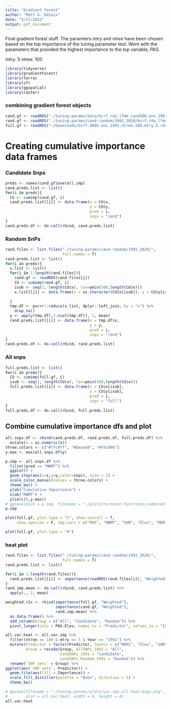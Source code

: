 ```yaml
---
title: "Gradient forest"
author: "Matt G. DeSaix"
date: "5/17/2022"
output: pdf_document
---
```


Final gradient forest stuff. The paramters *mtry* and *ntree* have been chosen based on the top importance of the tuning parameter test. Went with the parameters that provided the highest importance to the top variable, *PAS*.

mtry: 5
ntree: 100


```r
library(tidyverse)
library(gradientForest)
library(terra)
library(sf)
library(ggspatial)
library(raster)
```

### combining gradient forest objects

```r
cand.gf <- readRDS("./tuning-params/data/bcrf.rda_lfmm_cand500.env.1991.ntree.100.mtry.5.rds")
rand.gf <- readRDS("./tuning-params/cand-random/1991_2020/bcrf.rda_lfmm_cand500.env.1991.ntree.100.mtry.5.random.8.rds")
full.gf <- readRDS("~/Downloads/bcrf.400k.env.1991.ntree.100.mtry.5.rds")

```

# Creating cumulative importance data frames

### Candidate Snps

```r
preds <- names(cand.gf$overall.imp)
cand.preds.list <- list()
for(i in preds){
  CU <- cumimp(cand.gf, i)
  cand.preds.list[[i]] <- data.frame(x = CU$x,
                                     y = CU$y,
                                     pred = i,
                                     snps = "cand")
}
cand.preds.df <- do.call(rbind, cand.preds.list)
```

### Random SnPs

```r
rand.files <- list.files("./tuning-params/cand-random/1991_2020/",
                         full.names = T)
rand.preds.list <- list()
for(i in preds){
  x.list <- list()
  for(j in 1:length(rand.files)){
    rand.gf <- readRDS(rand.files[j])
    CU <- cumimp(rand.gf, i)
    isub <- seq(1, length(CU$x), len=pmin(500,length(CU$x)))
    x.list[[j]] <- data.frame(x = as.character(CU$x[isub]), y = CU$y[isub])
    
  }
  tmp.df <- purrr::reduce(x.list, dplyr::left_join, by = "x") %>%
    drop_na()
  y <- apply(tmp.df[,2:ncol(tmp.df)], 1, mean)
  rand.preds.list[[i]] <- data.frame(x = tmp.df$x,
                                     y = y,
                                     pred = i,
                                     snps = "rand")
}
rand.preds.df <- do.call(rbind, rand.preds.list)
```

### All snps

```r
full.preds.list <- list()
for(i in preds){
  CU <- cumimp(full.gf, i)
  isub <- seq(1, length(CU$x), len=pmin(500,length(CU$x)))
  full.preds.list[[i]] <- data.frame(x = CU$x[isub],
                                     y = CU$y[isub],
                                     pred = i,
                                     snps = "full")
}
full.preds.df <- do.call(rbind, full.preds.list)
```


## Combine cumulative importance dfs and plot

```r
all.snps.df <- rbind(cand.preds.df, rand.preds.df, full.preds.df) %>%
  mutate(x = as.numeric(x))
three.colors <- c("#7fc97f", "#beaed4", "#fdc086")
y.max <- max(all.snps.df$y)

p.imp <- all.snps.df %>%
  filter(pred == "MWMT") %>%
  ggplot() +
  geom_step(aes(x=x,y=y,color=snps), size = 1) +
  scale_color_manual(values = three.colors) +
  theme_bw() +
  ylab("Cumulative Importance") +
  xlab("MWMT") +
  ylim(c(0,y.max))
# ggsave(plot = p.imp, filename = "./plots/turnover-functions/combined-snp-sets/mwmt-turnover-snps.png", width = 6, height = 4)
p.imp
```



```r
plot(full.gf, plot.type = "C", show.overall = T, 
     show.species = F, imp.vars = c("PAS", "MWMT", "SHM", "Elev", "MEM1"), common.scale = T)
```

```r
plot(full.gf, plot.type = "O")
```

### heat plot

```r
rand.files <- list.files("./tuning-params/cand-random/1991_2020/",
                         full.names = T)
rand.preds.list <- list()

for(i in 1:length(rand.files)){
  rand.preds.list[[i]] <- importance(readRDS(rand.files[i]), "Weighted")
}
rand.imp.mean <- do.call(rbind, rand.preds.list) %>%
  apply(., 2, mean)

weighted.r2s <- rbind(importance(full.gf, "Weighted"),
                      importance(cand.gf, "Weighted"),
                      rand.imp.mean) %>%
  as.data.frame() %>%
  add_column(Group = c("All", "Candidate", "Random")) %>%
  pivot_longer(cols = PAS:Elev, names_to = "Predictor", values_to = "Importance")

all.var.heat <- all.var.imp %>%
  filter(ntree == 100 & mtry == 5 & Year == "1991") %>%
  mutate(Predictor = factor(Predictor, levels = c("MEM1", "Elev", "SHM", "MWMT", "PAS")),
         Group = recode(Group, AllSNPs_1991 = "All",
                        CandSNPs_1991 = "Candidate",
                        CandSNPs_Random_1991 = "Random")) %>%
  rename(`SNP sets` = Group) %>%
ggplot(aes(`SNP sets`, Predictor)) +
  geom_tile(aes(fill = Importance)) +
  scale_fill_distiller(palette = "BuGn", direction = 1) +
  theme_bw()

# ggsave(filename = "./tuning-params/plots/var.imp.all.heat.bugn.png",
#        plot = all.var.heat, width = 6, height = 4)
all.var.heat
```



